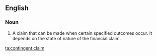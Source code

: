 ==English==

===Noun===
{{en-noun|head=[[contingent]] [[claim]]}}

# {{label|en|finance}} A claim that can be made when certain specified outcomes occur. It depends on the state of nature of the financial claim.

[[ta:contingent claim]]